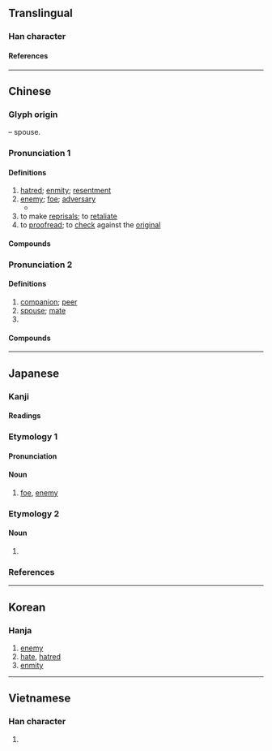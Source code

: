 {{also|讐}}
{{character info}}
==Translingual==

===Han character===
{{Han char|rn=9|rad=人|as=02|sn=4|four=24217|canj=OKN|ids=⿰亻九}}

====References====
{{Han ref|kx=0091.150|dkj=00355|dj=0193.070|hdz=10109.030|uh=4EC7}}

----

==Chinese==
{{zh-forms|alt=讎-“resentment”}}

===Glyph origin===
{{Han etym}}
{{Han compound|人|alt1=亻|九|ls=psc|c1=s|c2=p|t1=person}} – spouse.

===Pronunciation 1===
{{zh-pron
|m=chóu
|c=sau4,cau4
|h=pfs=sù
|md=siù
|mn=siû
|w=3zeu
|mc=y
|oc=y
|cat=n,v
}}

====Definitions====
{{zh-hanzi}}

# [[hatred]]; [[enmity]]; [[resentment]]
# [[enemy]]; [[foe]]; [[adversary]]
#* {{zh-x|我 又 要 叫 你 和 女人 彼此 為{wéi} 仇。你 的 後裔 和 女人 的 後裔 也 彼此 為{wéi} 仇。|And I will put '''enmity''' between thee and the woman, and between thy seed and her seed.}}
# to make [[reprisal]]s; to [[retaliate]]
# to [[proofread]]; to [[check]] against the [[original]]

====Compounds====
{{zh-der|寇仇|九世之仇|報仇|借客報仇|前仇|同仇|仇疙瘩|復仇雪恥|借交報仇|夙仇|仇口兒|嫉惡若仇|口仇|報仇雪恥|公報私仇|千仇萬恨|仇敵|冤仇|恩將仇報|復仇|仇香|反目成仇|怨仇|尋仇|仇國論|官報私仇|嫉惡如仇|不解之仇|仇怨|仇視|報仇雪恨|仇家|世仇|仇殺|分天之仇|仇隙|同仇敵愾|一箭之仇|仇恨|仇人|切骨之仇|疾之如仇|瀝血之仇|私仇|朋比作仇|疾惡若仇|疾惡如仇|戴天之仇|敵愾同仇|疾之若仇|爵仇|深仇大恨|祁奚薦仇|解劍拜仇|靦顏事仇|記仇|結仇|親痛仇快|薄海同仇|血海深仇}}

===Pronunciation 2===
{{zh-pron
|m=qiú
|c=kau4
|mn=kiû
|w=3jjieu
|dial=n
|mc=y
|oc=y
|cat=n,pn
}}

====Definitions====
{{zh-hanzi}}

# [[companion]]; [[peer]]
# [[spouse]]; [[mate]]
# {{surname|zh}}

====Compounds====
{{zh-der|仇仇|仇偶}}

{{zh-cat|Intermediate}}

----

==Japanese==

===Kanji===
{{ja-kanji|grade=|rs=人02}}

====Readings====
{{ja-readings
|on=きゅう, ぐ
|kun=あだ-, かたき-
}}

===Etymology 1===
{{ja-kanjitab|あだ|yomi=k}}

====Pronunciation====
{{ja-pron|あだ|y=k|acc=2|acc_ref=DJR}}

====Noun====
{{ja-noun|あだ}}

# [[foe]], [[enemy]]

===Etymology 2===

====Noun====
{{ja-noun|かたき}}

# {{alternative form of|ja|敵}}

{{attention|ja|suffix too}}

===References===
<references/>

----

==Korean==

===Hanja===
{{ko-hanja|구}}

# [[enemy]]
# [[hate]], [[hatred]]
# [[enmity]]

----

==Vietnamese==

===Han character===
{{vi-readings|reading=[[cừu]]|rs=人02}}

# {{rfdef|vi|sort=人02}}